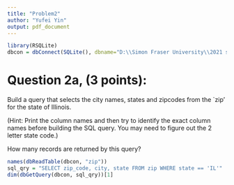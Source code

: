 ---
title: "Problem2"
author: "Yufei Yin"
output: pdf_document
---

```{r, echo=FALSE}
library(RSQLite)
dbcon = dbConnect(SQLite(), dbname="D:\\Simon Fraser University\\2021 spring\\STAT 240\\Labs\\lab2\\lab02.sqlite")
```

# Question 2a, (3 points): 

Build a query that selects the city names, states and zipcodes from the `zip' for the state of Illinois. 

(Hint: Print the column names and then try to identify the exact column names before building the SQL query. You may need to figure out the 2 letter state code.) 

How many records are returned by this query?

```{r}
names(dbReadTable(dbcon, "zip"))
sql_qry = "SELECT zip_code, city, state FROM zip WHERE state == 'IL'"
dim(dbGetQuery(dbcon, sql_qry))[1]
```


